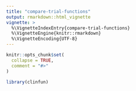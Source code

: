 ```yaml
---
title: "compare-trial-functions"
output: rmarkdown::html_vignette
vignette: >
  %\VignetteIndexEntry{compare-trial-functions}
  %\VignetteEngine{knitr::rmarkdown}
  %\VignetteEncoding{UTF-8}
---
```


```r
knitr::opts_chunk$set(
  collapse = TRUE,
  comment = "#>"
)
```

```r
library(clinfun)
```


